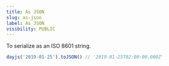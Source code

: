 ```yaml
---
title: As JSON
slug: as-json
label: As JSON
visibility: PUBLIC
---
```

To serialize as an ISO 8601 string.

```js
dayjs('2019-01-25').toJSON() // '2019-01-25T02:00:00.000Z'
```